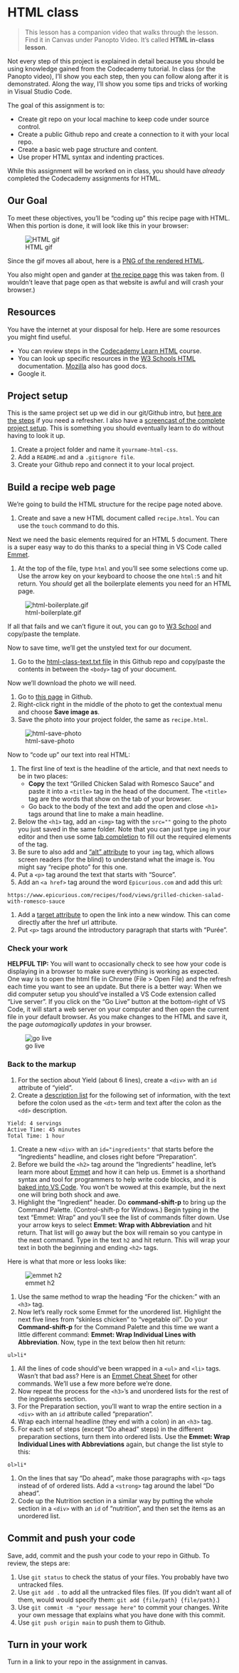 # HTML class

> This lesson has a companion video that walks through the lesson. Find it in Canvas under Panopto Video. It's called **HTML in-class lesson**.

Not every step of this project is explained in detail because you should be using knowledge gained from the Codecademy tutorial. In class (or the Panopto video), I'll show you each step, then you can follow along after it is demonstrated. Along the way, I'll show you some tips and tricks of working in Visual Studio Code.

The goal of this assignment is to:

- Create git repo on your local machine to keep code under source control.
- Create a public Github repo and create a connection to it with your local repo.
- Create a basic web page structure and content.
- Use proper HTML syntax and indenting practices.

While this assignment will be worked on in class, you should have _already_ completed the Codecademy assignments for HTML.

## Our Goal

To meet these objectives, you'll be "coding up" this recipe page with HTML. When this portion is done, it will look like this in your browser:

![HTML gif](images/html-done.gif)

Since the gif moves all about, here is a [PNG of the rendered HTML](images/html-done.png).

You also might open and gander at [the recipe page](https://www.epicurious.com/recipes/food/views/grilled-chicken-salad-with-romesco-sauce) this was taken from. (I wouldn't leave that page open as that website is awful and will crash your browser.)

## Resources

You have the internet at your disposal for help. Here are some resources you might find useful.

- You can review steps in the [Codecademy Learn HTML](https://www.codecademy.com/learn/learn-html) course.
- You can look up specific resources in the [W3 Schools HTML](https://www.w3schools.com/html/default.asp) documentation. [Mozilla](https://developer.mozilla.org/en-US/docs/Web/HTML) also has good docs.
- Google it.

## Project setup

This is the same project set up we did in our git/Github intro, but [here are the steps](https://github.com/utdata/icj-class/blob/main/resources/start-a-project.md) if you need a refresher. I also have a [screencast of the complete project setup](https://drive.google.com/file/d/1qdL7BS6wtk14Rise5YO9MTW9FLvyRw-k/view). This is something you should eventually learn to do without having to look it up.

1. Create a project folder and name it `yourname-html-css`.
1. Add a `README.md` and a `.gitignore file`.
1. Create your Github repo and connect it to your local project.

## Build a recipe web page

We're going to build the HTML structure for the recipe page noted above.

1. Create and save a new HTML document called `recipe.html`. You can use the `touch` command to do this.

Next we need the basic elements required for an HTML 5 document. There is a super easy way to do this thanks to a special thing in VS Code called [Emmet](https://code.visualstudio.com/docs/editor/emmet).

1. At the top of the file, type `html` and you'll see some selections come up. Use the arrow key on your keyboard to choose the one `html:5` and hit return. You _should_ get all the boilerplate elements you need for an HTML page.

![html-boilerplate.gif](images/html-boilerplate.gif)

If all that fails and we can't figure it out, you can go to [W3 School](https://www.w3schools.com/html/html5_intro.asp) and copy/paste the template.

Now to save time, we'll get the unstyled text for our document.

1. Go to the [html-class-text.txt file](https://raw.githubusercontent.com/utdata/icj-class/main/html/html-class-text.txt) in this Github repo and copy/paste the contents in between the `<body>` tag of your document.

Now we'll download the photo we will need.

1. Go to [this page](grilled-chicken-salad-with-romesco-recipe.jpg) in Github.
1. Right-click right in the middle of the photo to get the contextual menu and choose **Save image as**.
1. Save the photo into your project folder, the same as `recipe.html`.

![html-save-photo](images/html-save-recipe-image.gif)

Now to "code up" our text into real HTML:

1. The first line of text is the headline of the article, and that next needs to be in two places:
    - **Copy** the text "Grilled Chicken Salad with Romesco Sauce" and paste it into a `<title>` tag in the head of the document. The `<title>` tag are the words that show on the tab of your browser.
    - Go back to the body of the text and add the open and close `<h1>` tags around that line to make a main headline.
1. Below the `<h1>` tag, add an `<img>` tag with the `src=""` going to the photo you just saved in the same folder. Note that you can just type `img` in your editor and then use some [tab completion](https://code.visualstudio.com/docs/editor/intellisense) to fill out the required elements of the tag.
1. Be sure to also add and ["alt" attribute](https://www.w3schools.com/tags/att_img_alt.asp) to your `img` tag, which allows screen readers (for the blind) to understand what the image is. You might say "recipe photo" for this one.
1. Put a `<p>` tag around the text that starts with "Source".
1. Add an `<a href>` tag around the word `Epicurious.com` and add this url:

`https://www.epicurious.com/recipes/food/views/grilled-chicken-salad-with-romesco-sauce`

1. Add a [target attribute](https://www.w3schools.com/tags/att_a_target.asp) to open the link into a new window. This can come directly after the href url attribute.
1. Put `<p>` tags around the introductory paragraph that starts with "Purée".

### Check your work

**HELPFUL TIP:** You will want to occasionally check to see how your code is displaying in a browser to make sure everything is working as expected. One way is to open the html file in Chrome (File > Open File) and the refresh each time you want to see an update. But there is a better way: When we did computer setup you should've installed a VS Code extension called "Live server". If you click on the "Go Live" button at the bottom-right of VS Code, it will start a web server on your computer and then open the current file in your default browser. As you make changes to the HTML and save it, the page _automagically updates_ in your browser.

![go live](images/html-go-live.png)

### Back to the markup

1. For the section about Yield (about 6 lines), create a `<div>` with an `id` attribute of "yield".
1. Create a [description list](https://www.w3schools.com/html/html_lists_other.asp) for the following set of information, with the text before the colon used as the `<dt>` term and text after the colon as the `<dd>` description.

``` text
Yield: 4 servings
Active Time: 45 minutes
Total Time: 1 hour
```

1. Create a new `<div>` with an `id="ingredients"` that starts before the  "Ingredients" headline, and closes right before "Preparation".
1. Before we build the `<h2>` tag around the "Ingredients" headline, let's learn more about [Emmet](https://docs.emmet.io/) and how it can help us. Emmet is a shorthand syntax and tool for programmers to help write code blocks, and it is [baked into VS Code](https://code.visualstudio.com/docs/editor/emmet). You won't be wowed at this example, but the next one will bring both shock and awe.
1. Highlight the "Ingredient" header. Do **command-shift-p** to bring up the Command Palette. (Control-shift-p for Windows.) Begin typing in the text "Emmet: Wrap" and you'll see the list of commands filter down. Use your arrow keys to select **Emmet: Wrap with Abbreviation** and hit return. That list will go away but the box will remain so you cantype in the next command. Type in the text `h2` and hit return. This will wrap your text in both the beginning and ending `<h2>` tags.

Here is what that more or less looks like:

![emmet h2](images/emmet-h2.gif)

1. Use the same method to wrap the heading "For the chicken:" with an `<h3>` tag.
1. Now let's really rock some Emmet for the unordered list. Highlight the next five lines from "skinless chicken" to "vegetable oil". Do your **Command-shift-p** for the Command Palette and this time we want a little different command: **Emmet: Wrap Individual Lines with Abbreviation**. Now, type in the text below then hit return:

`ul>li*`

1. All the lines of code should've been wrapped in a `<ul>` and `<li>` tags. Wasn't that bad ass? Here is an [Emmet Cheat Sheet](https://docs.emmet.io/cheat-sheet/) for other commands. We'll use a few more before we're done.
1. Now repeat the process for the `<h3>`'s and unordered lists for the rest of the ingredients section.
1. For the Preparation section, you'll want to wrap the entire section in a `<div>` with an `id` attribute called "preparation".
1. Wrap each internal headline (they end with a colon) in an `<h3>` tag.
1. For each set of steps (except "Do ahead" steps) in the different preparation sections, turn them into ordered lists. Use the **Emmet: Wrap Individual Lines with Abbreviations** again, but change the list style to this:

`ol>li*`

1. On the lines that say "Do ahead", make those paragraphs with `<p>` tags instead of of ordered lists. Add a `<strong>` tag around the label "Do ahead".
1. Code up the Nutrition section in a similar way by putting the whole section in a `<div>` with an `id` of "nutrition", and then set the items as an unordered list.

## Commit and push your code

Save, add, commit and the push your code to your repo in Github. To review, the steps are:

1. Use `git status` to check the status of your files. You probably have two untracked files.
1. Use `git add .` to add all the untracked files files. (If you didn't want all of them, would would specify them: `git add {file/path} {file/path}`.)
1. Use `git commit -m "your message here"` to commit your changes. Write your own message that explains what you have done with this commit.
1. Use `git push origin main` to push them to Github.

## Turn in your work

Turn in a link to your repo in the assignment in canvas.
